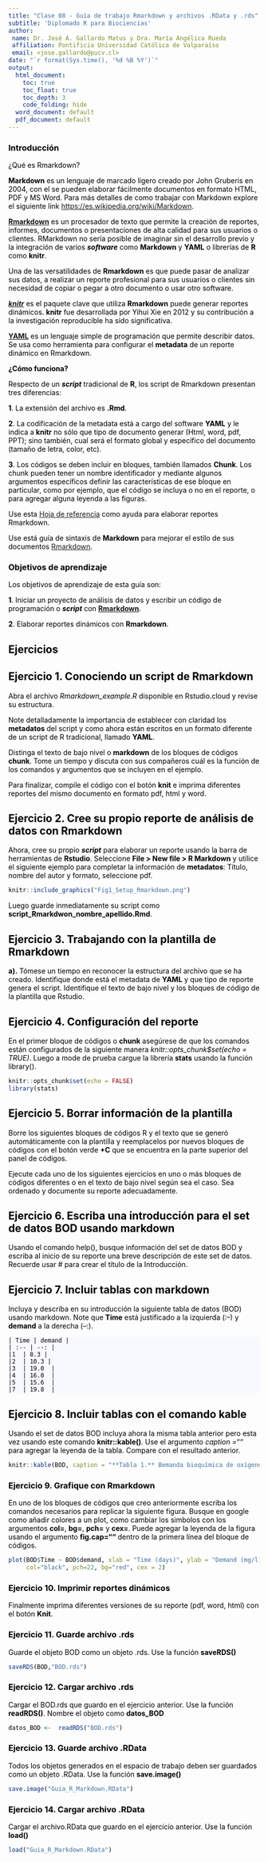 ```yaml
---
title: "Clase 08 - Guía de trabajo Rmarkdown y archivos .RData y .rds"
subtitle: 'Diplomado R para Biociencias'
author:
 name: Dr. José A. Gallardo Matus y Dra. María Angélica Rueda
 affiliation: Pontificia Universidad Católica de Valparaíso
 email: <jose.gallardo@pucv.cl>
date: "`r format(Sys.time(), '%d %B %Y')`"
output:
  html_document:
    toc: true
    toc_float: true
    toc_depth: 3
    code_folding: hide
  word_document: default
  pdf_document: default
---
```


<style>
#TOC {
  color: black;
  font-familiy: Calibri;
  font-size: 14px;
  border-color: #708090; 
}
body {
   color: black;
   font-familiy: Calibri;
}

pre {
  color: black;
  background-color: #F8F8FF;
}
# header {
  color: #800000;
  font-familiy: Calibri;
  background-color: #F5F5F5;
  opacity: 0.8;
  font-size: 16px;
}
</style>

### **Introducción**

¿Qué es Rmarkdown?

**Markdown** es un lenguaje de marcado ligero creado por John Gruberis en 2004, con el se pueden elaborar fácilmente documentos en formato HTML, PDF y MS Word. Para más detalles de como trabajar con Markdown explore el siguiente link  <https://es.wikipedia.org/wiki/Markdown>.

[**Rmarkdown**](https://rmarkdown.rstudio.com/) es un procesador de texto que permite la creación de reportes, informes, documentos o presentaciones de alta calidad para sus usuarios o clientes. RMarkdown no sería posible de imaginar sin el desarrollo previo y la integración de varios **_software_** como **Markdown** y **YAML** o librerías de **R** como **knitr**.

Una de las versatilidades de **Rmarkdown** es que puede pasar de analizar sus datos, a realizar un reporte profesional para sus usuarios o clientes sin necesidad de copiar o pegar a otro documento o usar otro software. 

[**_knitr_**](https://yihui.org/knitr/) es el paquete clave que utiliza **Rmarkdown** puede generar reportes dinámicos. **knitr** fue desarrollada por Yihui Xie en 2012 y su contribución a la investigación reproducible ha sido significativa.

**[YAML](https://es.wikipedia.org/wiki/YAML)** es un lenguaje simple de programación que permite describir datos. Se usa como herramienta para configurar el **metadata** de un reporte dinámico en Rmarkdown. 

**¿Cómo funciona?**

Respecto de un **_script_** tradicional de **R**, los script de Rmarkdown presentan tres diferencias: 

**1**. La extensión del archivo es **.Rmd**.

**2**. La codificación de la metadata está a cargo del software **YAML** y le indica a **knitr** no sólo que tipo de documento generar (Html, word, pdf, PPT); sino también, cual será el formato global y específico del documento (tamaño de letra, color, etc).

**3**. Los códigos se deben incluir en bloques, también llamados **Chunk**. Los chunk pueden tener un nombre identificador y mediante algunos argumentos específicos definir las características de ese bloque en particular, como por ejemplo, que el código se incluya o no en el reporte, o para agregar alguna leyenda a las figuras.

Use esta [Hoja de referencia](https://www.rstudio.com/wp-content/uploads/2015/02/rmarkdown-cheatsheet.pdf) como ayuda para elaborar reportes Rmarkdown.

Use está guía de sintaxis de **Markdown** para mejorar el estilo de sus documentos [Rmarkdown](https://rstudio-pubs-static.s3.amazonaws.com/330387_5a40ca72c3b14824acedceb7d34618d1.html).

### **Objetivos de aprendizaje**

Los objetivos de aprendizaje de esta guía son:

**1**. Iniciar un proyecto de análisis de datos y escribir un código de programación o **_script_** con **[Rmarkdown](https://rmarkdown.rstudio.com/)**.

**2**. Elaborar reportes dinámicos con **Rmarkdown**.

## **Ejercicios**

## **Ejercicio 1.** **Conociendo un script de Rmarkdown**

Abra el archivo *Rmarkdown_example.R* disponible en Rstudio.cloud y revise su estructura.   

Note detalladamente la importancia de establecer con claridad los **metadatos** del script y como ahora están escritos en un formato diferente de un script de R tradicional, llamado **YAML**.    

Distinga el texto de bajo nivel o **markdown** de los bloques de códigos **chunk**. Tome un tiempo y discuta con sus compañeros cuál es la función de los comandos y argumentos que se incluyen en el ejemplo.

Para finalizar, compile el código con el botón **knit** e imprima diferentes reportes del mismo documento en formato pdf, html y word.

## **Ejercicio 2.** **Cree su propio reporte de análisis de datos con Rmarkdown**

Ahora, cree su propio **_script_** para elaborar un reporte usando la barra de herramientas de **Rstudio**. Seleccione **File > New file > R Markdown** y utilice el siguiente ejemplo para completar la información de **metadatos**: Título, nombre del autor y formato, seleccione pdf.

```r
knitr::include_graphics("Fig1_Setup_Rmarkdown.png")
```

Luego guarde inmediatamente su script como **script_Rmarkdwon_nombre_apellido.Rmd**.  

## **Ejercicio 3.** **Trabajando con la plantilla de Rmarkdown** 

**a).** Tómese un tiempo en reconocer la estructura del archivo que se ha creado. Identifique donde está el metadata de **YAML** y que tipo de reporte genera el script. Identifique el texto de bajo nivel y los bloques de código de la plantilla que Rstudio.

## **Ejercicio 4.** **Configuración del reporte**

En el primer bloque de códigos o **chunk** asegúrese de que los comandos están configurados de la siguiente manera *knitr::opts_chunk$set(echo = TRUE)*. Luego a mode de prueba cargue la librería **stats** usando la función library().

```r
knitr::opts_chunk$set(echo = FALSE)
library(stats)
```

## **Ejercicio 5.** **Borrar información de la plantilla**

Borre los siguientes bloques de códigos R y el texto que se generó automáticamente con la plantilla y reemplacelos por nuevos bloques de códigos con el botón verde **+C** que se encuentra en la parte superior del panel de códigos. 

Ejecute cada uno de los siguientes ejercicios en uno o más bloques de códigos diferentes o en el texto de bajo nivel según sea el caso. Sea ordenado y documente su reporte adecuadamente.

## **Ejercicio 6.** **Escriba una introducción para el set de datos BOD usando markdown**

Usando el comando help(), busque información del set de datos BOD y escriba al inicio de su reporte una breve descripción de este set de datos. Recuerde usar # para crear el título de la Introducción.

## **Ejercicio 7.** **Incluir tablas con markdown**

Incluya y describa en su introducción la siguiente tabla de datos (BOD) usando markdown. Note que **Time** está justificado a la izquierda (:--) y **demand** a la derecha (--:).

    | Time | demand |
    | :-- | --: |
    |1	| 8.3 |			
    |2	| 10.3 |			
    |3	| 19.0	|		
    |4	| 16.0	|		
    |5	| 15.6	|		
    |7	| 19.8	|

## **Ejercicio 8.** **Incluir tablas con el comando kable**

Usando el set de datos BOD incluya ahora la misma tabla anterior pero esta vez usando este comando **knitr::kable()**. Use el argumento *caption =""* para agregar la leyenda de la tabla. Compare con el resultado anterior.

```r
knitr::kable(BOD, caption = "**Tabla 1.** Bemanda bioquímica de oxígeno")
```

### **Ejercicio 9.** **Grafique con Rmarkdown**

En uno de los bloques de códigos que creo anteriormente escriba los comandos necesarios para replicar la siguiente figura. Busque en google como añadir colores a un plot, como cambiar los simbolos con los argumentos **col=**, **bg=**, **pch=** y **cex=**. Puede agregar la leyenda de la figura usando el argumento **fig.cap=""** dentro de la primera línea del bloque de códigos.

```r
plot(BOD$Time ~ BOD$demand, xlab = "Time (days)", ylab = "Demand (mg/l)", 
     col="black", pch=22, bg="red", cex = 2)
```

### **Ejercicio 10.** **Imprimir reportes dinámicos**

Finalmente imprima diferentes versiones de su reporte (pdf, word, html) con el botón **Knit**.

### **Ejercicio 11.** **Guarde archivo .rds**

Guarde el objeto BOD como un objeto .rds. Use la función **saveRDS()**

```r
saveRDS(BOD,"BOD.rds")
```

### **Ejercicio 12.** **Cargar archivo .rds**

Cargar el BOD.rds que guardo en el ejercicio anterior. Use la función **readRDS()**. Nombre el objeto como **datos_BOD**

```r
datos_BOD <-  readRDS("BOD.rds")
```

### **Ejercicio 13.** **Guarde archivo .RData**

Todos los objetos generados en el espacio de trabajo deben ser guardados como un objeto .RData.
Use la función **save.image()**

```r
save.image("Guia_R_Markdown.RData")
```

### **Ejercicio 14.** **Cargar archivo .RData**

Cargar el archivo.RData que guardo en el ejercicio anterior. Use la función **load()**

```r
load("Guia_R_Markdown.RData")
```


